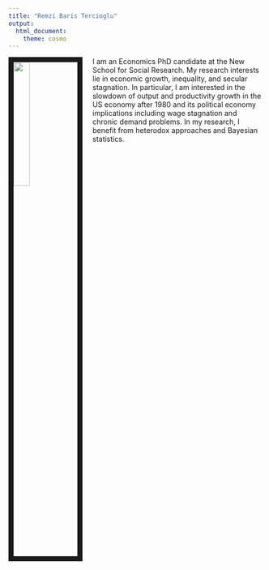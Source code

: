 ```yaml
---
title: "Remzi Baris Tercioglu"
output:
  html_document:
    theme: cosmo
---
```


<link rel="stylesheet" href="styles.css" type="text/css">

<img src="Picture_Tercioglu.jpg" style="width:25%; border:10px solid; margin-right: 20px" align="left">

I am an Economics PhD candidate at the New School for Social Research. My research interests lie in economic growth, inequality, and secular stagnation. In particular, I am interested in the slowdown of output and productivity growth in the US economy after 1980 and its political economy implications including wage stagnation and chronic demand problems. In my research, I benefit from heterodox approaches and Bayesian statistics.  

